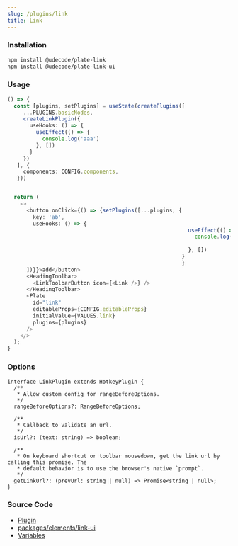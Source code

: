 ```yaml
---
slug: /plugins/link
title: Link
---
```


### Installation

```bash npm2yarn
npm install @udecode/plate-link
npm install @udecode/plate-link-ui
```

### Usage

```ts live
() => {
  const [plugins, setPlugins] = useState(createPlugins([
     ...PLUGINS.basicNodes,
     createLinkPlugin({
       useHooks: () => {
         useEffect(() => {
           console.log('aaa')
         }, [])
       }
     })
   ], {
     components: CONFIG.components,
   }))


  return (
    <>
      <button onClick={() => {setPlugins([...plugins, {
        key: 'ab',
        useHooks: () => {
                                                         useEffect(() => {
                                                           console.log('bbb')
                                                         
                                                         }, [])
                                                       }
                                                       }
      ])}}>add</button>
      <HeadingToolbar>
        <LinkToolbarButton icon={<Link />} />
      </HeadingToolbar>
      <Plate
        id="link"
        editableProps={CONFIG.editableProps}
        initialValue={VALUES.link}
        plugins={plugins}
      />
    </>
  );
}
```

### Options

```tsx
interface LinkPlugin extends HotkeyPlugin {
  /**
   * Allow custom config for rangeBeforeOptions.
   */
  rangeBeforeOptions?: RangeBeforeOptions;

  /**
   * Callback to validate an url.
   */
  isUrl?: (text: string) => boolean;

  /**
   * On keyboard shortcut or toolbar mousedown, get the link url by calling this promise. The
   * default behavior is to use the browser's native `prompt`.
   */
  getLinkUrl?: (prevUrl: string | null) => Promise<string | null>;
}
```

### Source Code

- [Plugin](https://github.com/udecode/plate/blob/main/packages/elements/link/src/createLinkPlugin.ts)
- [packages/elements/link-ui](https://github.com/udecode/plate/tree/main/packages/elements/link-ui/src)
- [Variables](https://github.com/udecode/plate/blob/main/docs/src/live/live.tsx)
